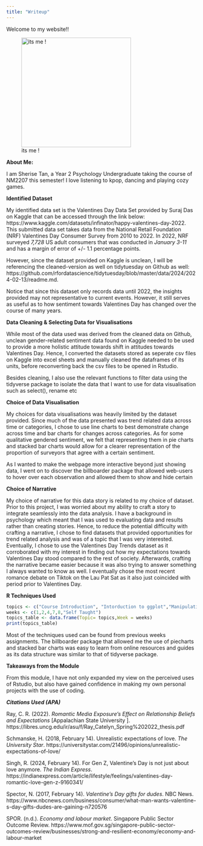 ```yaml
---
title: "Writeup"
---
```


Welcome to my website!!

![its me !](images/IMG_9264.jpeg){width="290"}

**About Me:**

I am Sherise Tan, a Year 2 Psychology Undergraduate taking the course of NM2207 this semester! I love listening to kpop, dancing and playing cozy games.

**Identified Dataset**

My identified data set is the Valentines Day Data Set provided by Suraj Das on Kaggle that can be accessed through the link below: https://www.kaggle.com/datasets/infinator/happy-valentines-day-2022. This submitted data set takes data from the National Retail Foundation (NRF) Valentines Day Consumer Survey from 2010 to 2022. In 2022, NRF surveyed *7,728* US adult consumers that was conducted in *January 3-11* and has a margin of error of +/- 1.1 percentage points.

However, since the dataset provided on Kaggle is unclean, I will be referencing the cleaned-version as well on tidytuesday on Github as well: https://github.com/rfordatascience/tidytuesday/blob/master/data/2024/2024-02-13/readme.md.

Notice that since this dataset only records data until 2022, the insights provided may not representative to current events. However, it still serves as useful as to how sentiment towards Valentines Day has changed over the course of many years.

**Data Cleaning & Selecting Data for Visualisations**

While most of the data used was derived from the cleaned data on Github, unclean gender-related sentiment data found on Kaggle needed to be used to provide a more holistic attitude towards shift in attitudes towards Valentines Day. Hence, I converted the datasets stored as seperate csv files on Kaggle into excel sheets and manually cleaned the dataframes of its units, before reconverting back the csv files to be opened in Rstudio.

Besides cleaning, I also use the relevant functions to filter data using the tidyverse package to isolate the data that I want to use for data visualisation such as select(), rename etc

**Choice of Data Visualisation**

My choices for data visualisations was heavily limited by the dataset provided. Since much of the data presented was trend related data across time or categories, I chose to use line charts to best demonstrate change across time and bar charts for changes across categories. As for some qualitative gendered sentiment, we felt that representing them in pie charts and stacked bar charts would allow for a clearer representation of the proportion of surveyors that agree with a certain sentiment.

As I wanted to make the webpage more interactive beyond just showing data, I went on to discover the billboarder package that allowed web-users to hover over each observation and allowed them to show and hide certain

**Choice of Narrative**

My choice of narrative for this data story is related to my choice of dataset. Prior to this project, I was worried about my ability to craft a story to integrate seamlessly into the data analysis. I have a background in psychology which meant that I was used to evaluating data and results rather than creating stories. Hence, to reduce the potential difficulty with crafting a narrative, I chose to find datasets that provided opportunities for trend related analysis and was of a topic that I was very interested. Eventually, I chose to use the Valentines Day Trends dataset as it corroborated with my interest in finding out how my expectations towards Valentines Day stood compared to the rest of society. Afterwards, crafting the narrative became easier because it was also trying to answer something I always wanted to know as well. I eventually chose the most recent romance debate on Tiktok on the Lau Pat Sat as it also just coincided with period prior to Valentines Day.

**R Techniques Used**

```r
topics <- c("Course Introduction", "Intorduction to ggplot","Manipulating data", "Visualizing data - 1","Visualizing data - 2","Billboarder Package")
weeks <- c(1,2,4,7,8,"Self Taught")
topics_table <- data.frame(Topic= topics,Week = weeks)
print(topics_table)
```

Most of the techniques used can be found from previous weeks assignments. The billboarder package that allowed me the use of piecharts and stacked bar charts was easy to learn from online resources and guides as its data structure was similar to that of tidyverse package.

**Takeaways from the Module**

From this module, I have not only expanded my view on the perceived uses of Rstudio, but also have gained confidence in making my own personal projects with the use of coding.

***Citations Used (APA)***

Ray, C. R. (2022). *Romantic Media Exposure’s Effect on Relationship Beliefs and Expectations* \[Appalachian State University \]. https://libres.uncg.edu/ir/asu/f/Ray_Catelyn_Spring%202022_thesis.pdf

Schmanske, H. (2018, February 14). Unrealistic expectations of love. *The University Star*. https://universitystar.com/21496/opinions/unrealistic-expectations-of-love/

Singh, R. (2024, February 14). For Gen Z, Valentine’s Day is not just about love anymore. *The Indian Express*. https://indianexpress.com/article/lifestyle/feelings/valentines-day-romantic-love-gen-z-9160341/

Spector, N. (2017, February 14). *Valentine’s Day gifts for dudes*. NBC News. https://www.nbcnews.com/business/consumer/what-man-wants-valentine-s-day-gifts-dudes-are-gaining-n720576

SPOR. (n.d.). *Economy and labour market*. Singapore Public Sector Outcome Review. https://www.mof.gov.sg/singapore-public-sector-outcomes-review/businesses/strong-and-resilient-economy/economy-and-labour-market

